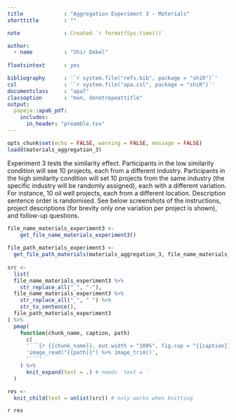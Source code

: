 ```yaml
---
title             : "Aggregation Experiment 3 - Materials"
shorttitle        : ""

note              : Created `r format(Sys.time())`

author: 
  - name          : "Shir Dekel"
  
floatsintext      : yes

bibliography      : '`r system.file("refs.bib", package = "shiR")`'
csl               : '`r system.file("apa.csl", package = "shiR")`'
documentclass     : "apa7"
classoption       : "man, donotrepeattitle"
output: 
  papaja::apa6_pdf:
    includes: 
      in_header: "preamble.tex"
---
```


```r
opts_chunk$set(echo = FALSE, warning = FALSE, message = FALSE)
loadd(materials_aggregation_3)
```

Experiment 3 tests the similarity effect. Participants in the low similarity condition will see 10 projects, each from a different industry. Participants in the high similarity condition will set 10 projects from the same industry (the specific industry will be randomly assigned), each with a different variation. For instance, 10 oil well projects, each from a different location. Description sentence order is randomised. See below screenshots of the instructions, project descriptions (for brevity only one variation per project is shown), and follow-up questions.

```r
file_name_materials_experiment3 <-
    get_file_name_materials_experiment3()
  
file_path_materials_experiment3 <- 
  get_file_path_materials(materials_aggregation_3, file_name_materials_experiment3)
  
src <- 
  list(
  file_name_materials_experiment3 %>% 
    str_replace_all("_", "-"),
  file_name_materials_experiment3 %>% 
    str_replace_all("_", " ") %>% 
    str_to_sentence(),
  file_path_materials_experiment3
) %>% 
  pmap(
    function(chunk_name, caption, path) 
      c(
      '```{r {{chunk_name}}, out.width = "100%", fig.cap = "{{caption}}", fig.pos = "H"}',
      'image_read("{{path}}") %>% image_trim()',
      '```'
    ) %>% 
      knit_expand(text = .) # needs `text = `
  )

res <- 
  knit_child(text = unlist(src)) # only works when knitting
```

`r res`
